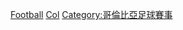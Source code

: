 [[Category:哥倫比亞主辦的國際體育賽事|Football]]
[[Category:南美洲各國主辦的國際足球賽事|Col]]
[[Category:哥倫比亞足球賽事|Category:哥倫比亞足球賽事]]